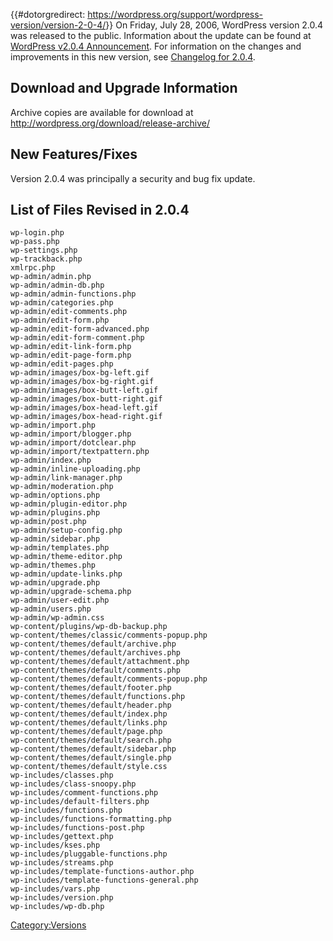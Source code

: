 {{#dotorgredirect: https://wordpress.org/support/wordpress-version/version-2-0-4/}}
On Friday, July 28, 2006, WordPress version 2.0.4 was released to the public. Information about the update can be found at [http://wordpress.org/development/2006/07/wordpress-204/ WordPress v2.0.4 Announcement].   For information on the changes and improvements in this new version, see [[Changelog/2.0.4|Changelog for 2.0.4]].

==Download and Upgrade Information==
Archive copies are available for download at http://wordpress.org/download/release-archive/

==New Features/Fixes==
Version 2.0.4 was principally a security and bug fix update.

==List of Files Revised in 2.0.4==
<pre>
wp-login.php
wp-pass.php
wp-settings.php
wp-trackback.php
xmlrpc.php
wp-admin/admin.php
wp-admin/admin-db.php
wp-admin/admin-functions.php
wp-admin/categories.php
wp-admin/edit-comments.php
wp-admin/edit-form.php
wp-admin/edit-form-advanced.php
wp-admin/edit-form-comment.php
wp-admin/edit-link-form.php
wp-admin/edit-page-form.php
wp-admin/edit-pages.php
wp-admin/images/box-bg-left.gif
wp-admin/images/box-bg-right.gif
wp-admin/images/box-butt-left.gif
wp-admin/images/box-butt-right.gif
wp-admin/images/box-head-left.gif
wp-admin/images/box-head-right.gif
wp-admin/import.php
wp-admin/import/blogger.php
wp-admin/import/dotclear.php
wp-admin/import/textpattern.php
wp-admin/index.php
wp-admin/inline-uploading.php
wp-admin/link-manager.php
wp-admin/moderation.php
wp-admin/options.php
wp-admin/plugin-editor.php
wp-admin/plugins.php
wp-admin/post.php
wp-admin/setup-config.php
wp-admin/sidebar.php
wp-admin/templates.php
wp-admin/theme-editor.php
wp-admin/themes.php
wp-admin/update-links.php
wp-admin/upgrade.php
wp-admin/upgrade-schema.php
wp-admin/user-edit.php
wp-admin/users.php
wp-admin/wp-admin.css
wp-content/plugins/wp-db-backup.php
wp-content/themes/classic/comments-popup.php
wp-content/themes/default/archive.php
wp-content/themes/default/archives.php
wp-content/themes/default/attachment.php
wp-content/themes/default/comments.php
wp-content/themes/default/comments-popup.php
wp-content/themes/default/footer.php
wp-content/themes/default/functions.php
wp-content/themes/default/header.php
wp-content/themes/default/index.php
wp-content/themes/default/links.php
wp-content/themes/default/page.php
wp-content/themes/default/search.php
wp-content/themes/default/sidebar.php
wp-content/themes/default/single.php
wp-content/themes/default/style.css
wp-includes/classes.php
wp-includes/class-snoopy.php
wp-includes/comment-functions.php
wp-includes/default-filters.php
wp-includes/functions.php
wp-includes/functions-formatting.php
wp-includes/functions-post.php
wp-includes/gettext.php
wp-includes/kses.php
wp-includes/pluggable-functions.php
wp-includes/streams.php
wp-includes/template-functions-author.php
wp-includes/template-functions-general.php
wp-includes/vars.php
wp-includes/version.php
wp-includes/wp-db.php
</pre>

{{Versions}}

[[Category:Versions]]